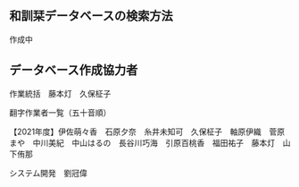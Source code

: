 
<GeneralManual />

<div className="divider" />

## 和訓栞データベースの検索方法

作成中

<div className="divider" />

<CcLicense />

<div className="divider" />

## データベース作成協力者

作業統括　藤本灯　久保柾子

翻字作業者一覧（五十音順）

【2021年度】伊佐萌々香　石原夕奈　糸井未知可　久保柾子　軸原伊織　菅原まや　中川美紀　中山はるの　長谷川巧海　引原百桃香　福田祐子　藤本灯　山下侑那

システム開発　劉冠偉

